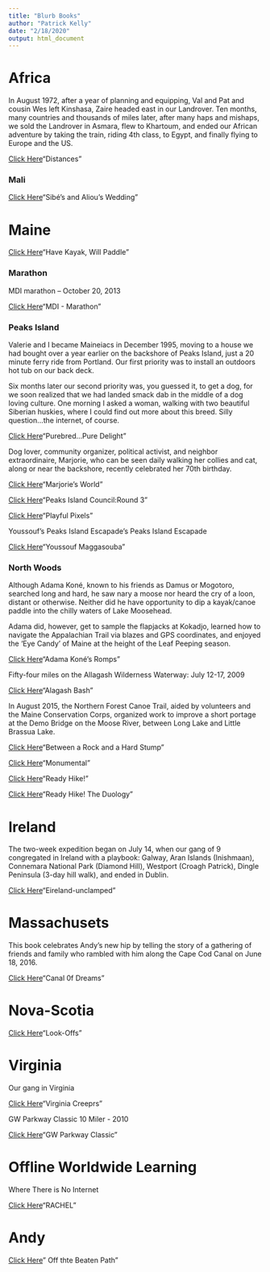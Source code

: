 ```yaml
---
title: "Blurb Books"
author: "Patrick Kelly"
date: "2/18/2020"
output: html_document
---
```


# Africa

In August 1972, after a year of planning and equipping, Val and Pat and cousin Wes left Kinshasa, Zaire headed east in our Landrover. Ten months, many countries and thousands of miles later, after many haps and mishaps, we sold the Landrover in Asmara, flew to Khartoum, and ended our African adventure by taking the train, riding 4th class, to Egypt, and finally flying to Europe and the US.


[Click Here](https://www.blurb.com/books/917643-distances)"Distances"

### Mali

[Click Here](https://www.blurb.com/books/1244097-sidib-ani-alou-ka-furusiri)"Sibé's and Aliou's Wedding"

# Maine

[Click Here](https://www.blurb.com/books/1378738-have-kayak-will-paddle)"Have Kayak, Will Paddle"

### Marathon

MDI marathon -- October 20, 2013

[Click Here](https://www.blurb.com/books/4745942-racing-glad)"MDI - Marathon"

### Peaks Island

Valerie and I became Maineiacs in December 1995, moving to a house we had bought over a year earlier on the backshore of Peaks Island, just a 20 minute ferry ride from Portland. Our first priority was to install an outdoors hot tub on our back deck.

Six months later our second priority was, you guessed it, to get a dog, for we soon realized that we had landed smack dab in the middle of a dog loving culture. One morning I asked a woman, walking with two beautiful Siberian huskies, where I could find out more about this breed. Silly question...the internet, of course.

[Click Here](https://www.blurb.com/books/1285549-cisco-unleashed)"Purebred...Pure Delight"

Dog lover, community organizer, political activist, and neighbor extraordinaire, Marjorie, who can be seen daily walking her collies and cat, along or near the backshore, recently celebrated her 70th birthday.


[Click Here](https://www.blurb.com/books/930134-marjorie-s-world)"Marjorie's World"


[Click Here](https://www.blurb.com/books/1072374-peaks-island-council-round-3)"Peaks Island Council:Round 3"

[Click Here](https://www.blurb.com/books/971492-playful-pixels)"Playful Pixels"

Youssouf's Peaks Island Escapade's Peaks Island Escapade

[Click Here](https://www.blurb.com/books/1120925-twas-midnight-on-the-ocean)"Youssouf Maggasouba"

### North Woods
Although Adama Koné, known to his friends as Damus or Mogotoro, searched long and hard, he saw nary a moose nor heard the cry of a loon, distant or otherwise. Neither did he have opportunity to dip a kayak/canoe paddle into the chilly waters of Lake Moosehead.

Adama did, however, get to sample the flapjacks at Kokadjo, learned how to navigate the Appalachian Trail via blazes and GPS coordinates, and enjoyed the 'Eye Candy' of Maine at the height of the Leaf Peeping season.

[Click Here](https://www.blurb.com/books/2601169-adama-s-maine-romps-october-2011)"Adama Koné's Romps"

Fifty-four miles on the Allagash Wilderness Waterway: July 12-17, 2009

[Click Here](https://www.blurb.com/books/798562-allagash-bash)"Alagash Bash"

In August 2015, the Northern Forest Canoe Trail, aided by volunteers and the Maine Conservation Corps, organized work to improve a short portage at the Demo Bridge on the Moose River, between Long Lake and Little Brassua Lake.

[Click Here](https://www.blurb.com/books/6413134-between-a-rock-and-a-hard-stump)"Between a Rock and a Hard Stump"

[Click Here](https://www.blurb.com/books/9766432-monumental)"Monumental"

[Click Here](https://www.blurb.com/books/3034422-reeady-hike)"Ready Hike!"

[Click Here](https://www.blurb.com/books/4188902-reeady-hike)"Ready Hike! The Duology"


# Ireland

The two-week expedition began on July 14, when our gang of 9 congregated in Ireland with a playbook:
Galway, Aran Islands (Inishmaan), Connemara National Park (Diamond Hill), Westport (Croagh Patrick), Dingle Peninsula (3-day hill walk), and ended in Dublin.

[Click Here](https://www.blurb.com/books/7279775-eireland-unclamped)"Eireland-unclamped"

# Massachusets

This book celebrates Andy's new hip by telling the story of a gathering of friends and family who rambled with him along the Cape Cod Canal on June 18, 2016.

[Click Here](https://www.blurb.com/books/7202559-canal-of-dreams)"Canal 0f Dreams"

# Nova-Scotia

[Click Here](https://www.blurb.com/books/9039910-look-offs)"Look-Offs"


# Virginia

Our gang in Virginia

[Click Here](https://www.blurb.com/books/850791-virginia-creepers)"Virginia Creeprs"

GW Parkway Classic 10 Miler - 2010

[Click Here](https://www.blurb.com/books/1319170-gatherings)"GW Parkway Classic"

# Offline Worldwide Learning

Where There is No Internet

[Click Here](https://www.blurb.com/books/6029330-offline-worlwide-learning)"RACHEL"

# Andy

[Click Here](https://www.blurb.com/books/3549214-andy-sketched)" Off thte Beaten Path"

